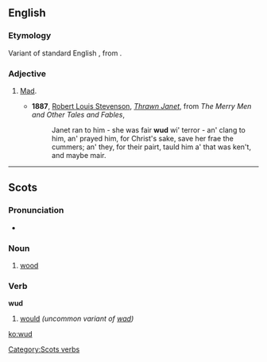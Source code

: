 ==English==

===Etymology===
Variant of standard English {{term|wood|lang=en}}, from {{etyl|ang}} {{term|wod|wōd|mad, insane|lang=ang}}.

===Adjective===
{{en-adj}}

# {{dialectal}} [[mad|Mad]].
#* '''1887''', [[w:Robert Louis Stevenson|Robert Louis Stevenson]], ''[[s:Thrawn Janet|Thrawn Janet]]'', from ''The Merry Men and Other Tales and Fables'',
#*: Janet ran to him - she was fair '''wud''' wi' terror - an' clang to him, an' prayed him, for Christ's sake, save her frae the cummers; an' they, for their pairt, tauld him a' that was ken't, and maybe mair.

----

==Scots==

===Pronunciation===
* {{IPA|/wʌd/|lang=sco}}

===Noun===
{{sco-noun}}

# {{South Scots}} [[wood]]

===Verb===
'''wud'''

# {{South Scots}} [[would]] ''(uncommon variant of [[wad]])''

[[Category:Scots verbs]]

[[ko:wud]]